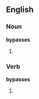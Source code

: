 ==English==

===Noun===
'''bypasses'''

# {{plural of|[[bypass]]}}

===Verb===
'''bypasses'''

# {{third-person singular of|bypass}}